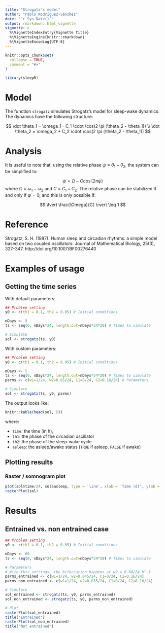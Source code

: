 ```yaml
---
title: "Strogatz's model"
author: "Pablo Rodríguez-Sánchez"
date: "`r Sys.Date()`"
output: rmarkdown::html_vignette
vignette: >
  %\VignetteIndexEntry{Vignette Title}
  %\VignetteEngine{knitr::rmarkdown}
  %\VignetteEncoding{UTF-8}
---
```


```r
knitr::opts_chunk$set(
  collapse = TRUE,
  comment = "#>"
)

library(sleepR)
```
# Model
The function `strogatz` simulates Strogatz's model for sleep-wake dynamics. The dynamics have the following structure:

$$
\dot \theta_1 = \omega_1 - C_1 \cdot \cos(2 \pi (\theta_2 - \theta_1)) \\
\dot \theta_2 = \omega_2 + C_2 \cdot \cos(2 \pi (\theta_2 - \theta_1))
$$

# Analysis

It is useful to note that, using the relative phase $\psi \equiv \theta_1 - \theta_2$, the system can be simplified to:

$$
\dot \psi = \Omega - C \cos(2 \pi \psi)
$$
where $\Omega \equiv \omega_1 - \omega_2$ and $C \equiv C_1 + C_2$. The relative phase can be stabilized if and only if $\dot \psi = 0$, and this is only possible if:

$$
\lvert \frac{\Omega}{C} \rvert \leq 1
$$

# Reference

Strogatz, S. H. (1987).
Human sleep and circadian rhythms: a simple model based on two coupled oscillators.
Journal of Mathematical Biology, 25(3), 327–347. http://doi.org/10.1007/BF00276440

\newpage

# Examples of usage

## Getting the time series

With default parameters:

```r
## Problem setting
y0 <- c(th1 = 0.1, th2 = 0.05) # Initial conditions

nDays <- 5
ts <- seq(0, nDays*24, length.out=nDays*24*20) # Times to simulate

# Simulate
sol <- strogatz(ts, y0)

```

With custom parameters:

```r
## Problem setting
y0 <- c(th1 = 0.1, th2 = 0.05) # Initial conditions

nDays <- 5
ts <- seq(0, nDays*24, length.out=nDays*24*20) # Times to simulate
parms <- c(w1=1/24, w2=0.85/24, C1=0/24, C2=0.16/24) # Parameters

# Simulate
sol <- strogatz(ts, y0, parms)
```

The output looks like:

```r
knitr::kable(head(sol, 5))
```

where:

- `time`: the time (in h), 
- `th1`: the phase of the circadian oscillator
- `th2`: the phase of the sleep-wake cycle
- `asleep`: the asleep/awake status (`TRUE` if asleep, `FALSE` if awake)

## Plotting results

### Raster / somnogram plot

```r
plot(sol$time/24, sol$asleep, type = 'line', xlab = 'Time (d)', ylab = 'Asleep')
rasterPlot(sol)
```

# Results

## Entrained vs. non entrained case
```r
## Problem setting
y0 <- c(th1 = 0.1, th2 = 0.05) # Initial conditions

nDays <- 60
ts <- seq(0, nDays*24, length.out=nDays*24*20) # Times to simulate

# Parameters
# With this settings, the bifurcation happens at w2 = 0.84/24 h^-1
parms_entrained <- c(w1=1/24, w2=0.845/24, C1=0/24, C2=0.16/24)
parms_non_entrained <- c(w1=1/24, w2=0.835/24, C1=0/24, C2=0.16/24)

# Simulate
sol_entrained <- strogatz(ts, y0, parms_entrained)
sol_non_entrained <- strogatz(ts, y0, parms_non_entrained)

# Plot
rasterPlot(sol_entrained)
title('Entrained')
rasterPlot(sol_non_entrained)
title('Not entrained')
```
